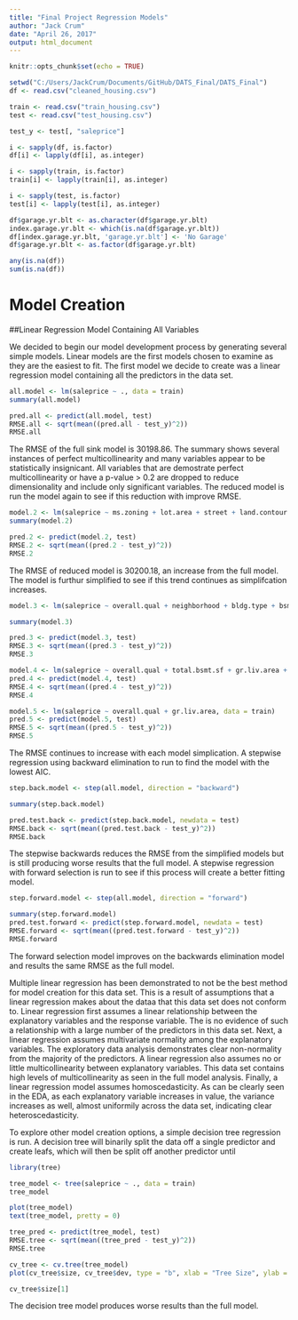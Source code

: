 ```yaml
---
title: "Final Project Regression Models"
author: "Jack Crum"
date: "April 26, 2017"
output: html_document
---
```


```r
knitr::opts_chunk$set(echo = TRUE)
```

```r
setwd("C:/Users/JackCrum/Documents/GitHub/DATS_Final/DATS_Final")
df <- read.csv("cleaned_housing.csv")

train <- read.csv("train_housing.csv")
test <- read.csv("test_housing.csv")

test_y <- test[, "saleprice"]

i <- sapply(df, is.factor)
df[i] <- lapply(df[i], as.integer)

i <- sapply(train, is.factor)
train[i] <- lapply(train[i], as.integer)

i <- sapply(test, is.factor)
test[i] <- lapply(test[i], as.integer)
```

```r
df$garage.yr.blt <- as.character(df$garage.yr.blt)
index.garage.yr.blt <- which(is.na(df$garage.yr.blt))
df[index.garage.yr.blt, 'garage.yr.blt'] <- 'No Garage'
df$garage.yr.blt <- as.factor(df$garage.yr.blt)
```

```r
any(is.na(df))
sum(is.na(df))
```

# Model Creation

##Linear Regression Model Containing All Variables

We decided to begin our model development process by generating several simple models. Linear models are the first models chosen to examine as they are the easiest to fit. The first model we decide to create was a linear regression model containing all the predictors in the data set. 


```r
all.model <- lm(saleprice ~ ., data = train)
summary(all.model)

pred.all <- predict(all.model, test)
RMSE.all <- sqrt(mean((pred.all - test_y)^2))
RMSE.all
```

The RMSE of the full sink model is 30198.86. The summary shows several instances of perfect multicollinearity and many variables appear to be statistically insignicant. All variables that are demostrate perfect multicollinearity or have a p-value > 0.2 are dropped to reduce dimensionality and include only significant variables. The reduced model is run the model again to see if this reduction with improve RMSE.    

```r
model.2 <- lm(saleprice ~ ms.zoning + lot.area + street + land.contour + land.slope + neighborhood + condition.1 + condition.2 + bldg.type + house.style + overall.qual + overall.cond + year.built + roof.style + exterior.1st + exterior.2nd + mas.vnr.type + mas.vnr.area + exter.qual + bsmt.qual + bsmt.exposure + bsmtfin.sf.1 + bsmtfin.sf.2 + bsmt.unf.sf + heating.qc + x1st.flr.sf + x2nd.flr.sf + bsmt.full.bath + bsmt.half.bath + full.bath + bedroom.abvgr + functional + fireplaces + fireplace.qu + garage.yr.blt + garage.cars + garage.area + wood.deck.sf + enclosed.porch + screen.porch + misc.feature + sale.type + sale.condition + ln.lot.frontage + ln.lot.area, data = train)
summary(model.2)

pred.2 <- predict(model.2, test)
RMSE.2 <- sqrt(mean((pred.2 - test_y)^2))
RMSE.2
```

The RMSE of reduced model is 30200.18, an increase from the full model. The model is furthur simplified to see if this trend continues as simplifcation increases.  


```r
model.3 <- lm(saleprice ~ overall.qual + neighborhood + bldg.type + bsmt.qual + total.bsmt.sf + gr.liv.area + full.bath + half.bath + totrms.abvgrd + kitchen.qual + garage.qual + garage.area + wood.deck.sf + screen.porch + misc.feature, data = train)

summary(model.3)

pred.3 <- predict(model.3, test)
RMSE.3 <- sqrt(mean((pred.3 - test_y)^2))
RMSE.3
```

```r
model.4 <- lm(saleprice ~ overall.qual + total.bsmt.sf + gr.liv.area + full.bath + totrms.abvgrd, data = train)
pred.4 <- predict(model.4, test)
RMSE.4 <- sqrt(mean((pred.4 - test_y)^2))
RMSE.4
```

```r
model.5 <- lm(saleprice ~ overall.qual + gr.liv.area, data = train)
pred.5 <- predict(model.5, test)
RMSE.5 <- sqrt(mean((pred.5 - test_y)^2))
RMSE.5
```

The RMSE continues to increase with each model simplication. A stepwise regression using backward elimination to run to find the model with the lowest AIC.   


```r
step.back.model <- step(all.model, direction = "backward")

summary(step.back.model)

pred.test.back <- predict(step.back.model, newdata = test)
RMSE.back <- sqrt(mean((pred.test.back - test_y)^2))
RMSE.back
```

The stepwise backwards reduces the RMSE from the simplified models but is still producing worse results that the full model. A stepwise regression with forward selection is run to see if this process will create a better fitting model.  


```r
step.forward.model <- step(all.model, direction = "forward")

summary(step.forward.model)
pred.test.forward <- predict(step.forward.model, newdata = test)
RMSE.forward <- sqrt(mean((pred.test.forward - test_y)^2))
RMSE.forward
```

The forward selection model improves on the backwards elimination model and results the same RMSE as the full model.

Multiple linear regression has been demonstrated to not be the best method for model creation for this data set. This is a result of assumptions that a linear regression makes about the dataa that this data set does not conform to. Linear regression first assumes a linear relationship between the explanatory variables and the response variable. The is no evidence of such a relationship with a large number of the predictors in this data set. Next, a linear regression assumes multivariate normality among the explanatory variables. The exploratory data analysis demonstrates clear non-normality from the majority of the predictors. A linear regression also assumes no or little multicollinearity between explanatory variables. This data set contains high levels of multicollinearity as seen in the full model analysis. Finally, a linear regression model assumes homoscedasticity. As can be clearly seen in the EDA, as each explanatory variable increases in value, the variance increases as well, almost uniformily across the data set, indicating clear heteroscedasticity.

To explore other model creation options, a simple decision tree regression is run. A decision tree will binarily split the data off a single predictor and create leafs, which will then be split off another predictor until    

```r
library(tree)

tree_model <- tree(saleprice ~ ., data = train)
tree_model

plot(tree_model)
text(tree_model, pretty = 0)

tree_pred <- predict(tree_model, test)
RMSE.tree <- sqrt(mean((tree_pred - test_y)^2))
RMSE.tree

cv_tree <- cv.tree(tree_model)
plot(cv_tree$size, cv_tree$dev, type = "b", xlab = "Tree Size", ylab = "MSE")

cv_tree$size[1]
```

The decision tree model produces worse results than the full model. 









